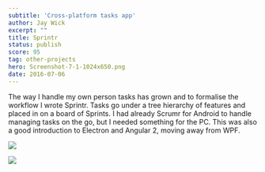 ```yaml
---
subtitle: 'Cross-platform tasks app'
author: Jay Wick
excerpt: ""
title: Sprintr
status: publish
score: 95
tag: other-projects
hero: Screenshot-7-1-1024x650.png
date: 2016-07-06
---
```


The way I handle my own person tasks has grown and to formalise the workflow I wrote Sprintr. Tasks go under a tree hierarchy of features and placed in on a board of Sprints. I had already Scrumr for Android to handle managing tasks on the go, but I needed something for the PC. This was also a good introduction to Electron and Angular 2, moving away from WPF.

![](./Screenshot-7-1-1024x650.png)

![](./paradigm-shift.png)